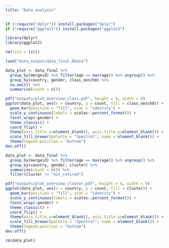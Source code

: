 ```yaml
---
title: "Data analysis"
---
```


```r
if (!require("dplyr")) install.packages("dplyr")
if (!require("ggplot2")) install.packages("ggplot2")

library(dplyr)
library(ggplot2)

rm(list = ls())

load("data_output/data_final.RData")
```

```r
data_plot <- data_final %>%
  group_by(mergeid) %>% filter(age == max(age)) %>% ungroup() %>%
  group_by(country, gender, class_oesch8) %>%
  na.omit() %>%
  summarise(count = n())

pdf("outputs/plot_overview_class.pdf", height = 4, width = 9)
ggplot(data_plot, aes(x = country, y = count, fill = class_oesch8)) + 
  geom_bar(position = "fill", stat = "identity") +
  scale_y_continuous(labels = scales::percent_format()) +
  facet_wrap(~gender) +
  theme_classic() +
  coord_flip() +
  theme(axis.title.x=element_blank(), axis.title.y=element_blank()) +
  scale_fill_brewer(palette = "Spectral", name = element_blank()) +
  theme(legend.position = "bottom")
dev.off()
```

```r
data_plot <- data_final %>%
  group_by(mergeid) %>% filter(age == max(age)) %>% ungroup() %>%
  group_by(country, gender, cluster) %>%
  summarise(count = n()) %>%
  filter(cluster != "not_retired")

pdf("outputs/plot_overview_cluster.pdf", height = 4, width = 9)
ggplot(data_plot, aes(x = country, y = count, fill = cluster)) + 
  geom_bar(position = "fill", stat = "identity") +
  scale_y_continuous(labels = scales::percent_format()) +
  facet_wrap(~gender) +
  theme_classic() +
  coord_flip() +
  theme(axis.title.x=element_blank(), axis.title.y=element_blank()) +
  scale_fill_brewer(palette = "Spectral", name = element_blank()) +
  theme(legend.position = "bottom")
dev.off()

rm(data_plot)
```